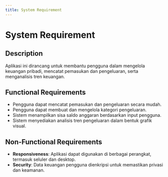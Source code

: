```yaml
---
title: System Requirement
---
```


# System Requirement

## Description
Aplikasi ini dirancang untuk membantu pengguna dalam mengelola keuangan pribadi, mencatat pemasukan dan pengeluaran, serta menganalisis tren keuangan.

## Functional Requirements
- Pengguna dapat mencatat pemasukan dan pengeluaran secara mudah.
- Pengguna dapat membuat dan mengelola kategori pengeluaran.
- Sistem menampilkan sisa saldo anggaran berdasarkan input pengguna.
- Sistem menyediakan analisis tren pengeluaran dalam bentuk grafik visual.

## Non-Functional Requirements
- **Responsiveness**: Aplikasi dapat digunakan di berbagai perangkat, termasuk seluler dan desktop.
- **Security**: Data keuangan pengguna dienkripsi untuk memastikan privasi dan keamanan.